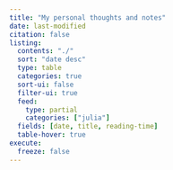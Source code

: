 ```yaml
---
title: "My personal thoughts and notes"
date: last-modified
citation: false
listing:
  contents: "./"
  sort: "date desc"
  type: table
  categories: true
  sort-ui: false
  filter-ui: true
  feed:
    type: partial
    categories: ["julia"]
  fields: [date, title, reading-time]
  table-hover: true
execute:
  freeze: false
---
```

